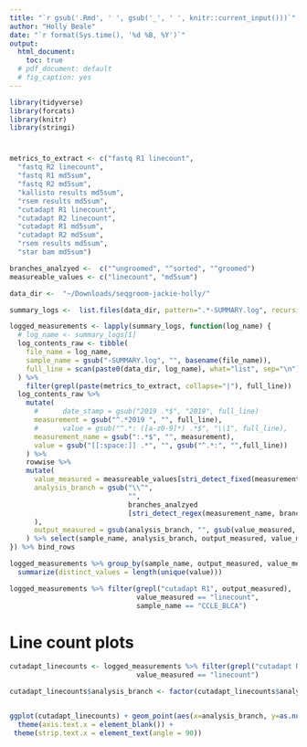 ```yaml
---
title: "`r gsub('.Rmd', ' ', gsub('_', ' ', knitr::current_input()))`"
author: "Holly Beale"
date: "`r format(Sys.time(), '%d %B, %Y')`"
output:
  html_document:
    toc: true
  # pdf_document: default
  # fig_caption: yes
---
```


```r

library(tidyverse)
library(forcats)
library(knitr)
library(stringi)


```

# 
```r
metrics_to_extract <- c("fastq R1 linecount", 
  "fastq R2 linecount",
  "fastq R1 md5sum", 
  "fastq R2 md5sum", 
  "kallisto results md5sum",
  "rsem results md5sum",
  "cutadapt R1 linecount",
  "cutadapt R2 linecount",
  "cutadapt R1 md5sum",
  "cutadapt R2 md5sum",
  "rsem results md5sum",
  "star bam md5sum")

branches_analzyed <-  c("^ungroomed", "^sorted", "^groomed")
measureable_values <- c("linecount", "md5sum")


```


```r

data_dir <-  "~/Downloads/seqgroom-jackie-holly/"

summary_logs <-  list.files(data_dir, pattern=".*-SUMMARY.log", recursive = TRUE)

logged_measurements <- lapply(summary_logs, function(log_name) {
  # log_name <- summary_logs[1]
  log_contents_raw <- tibble(
    file_name = log_name,
    sample_name = gsub("-SUMMARY.log", "", basename(file_name)),
    full_line = scan(paste0(data_dir, log_name), what="list", sep="\n")
  ) %>%
    filter(grepl(paste(metrics_to_extract, collapse="|"), full_line))
  log_contents_raw %>%
    mutate(
      #      date_stamp = gsub("2019 .*$", "2019", full_line)
      measurement = gsub("^.*2019 ", "", full_line),
      #      value = gsub("^.*: ([a-z0-9]*) .*$", "\\1", full_line),
      measurement_name = gsub(":.*$", "", measurement),
      value = gsub("[[:space:]] .*", "", gsub("^.*:", "",full_line))
    ) %>%
    rowwise %>%
    mutate(
      value_measured = measureable_values[stri_detect_fixed(measurement_name, measureable_values)],
      analysis_branch = gsub("\\^", 
                             "",
                             branches_analzyed
                             [stri_detect_regex(measurement_name, branches_analzyed)]
      ),
      output_measured = gsub(analysis_branch, "", gsub(value_measured, "", measurement_name))
    ) %>% select(sample_name, analysis_branch, output_measured, value_measured, value)
}) %>% bind_rows

logged_measurements %>% group_by(sample_name, output_measured, value_measured,) %>%
  summarize(distinct_values = length(unique(value)))

logged_measurements %>% filter(grepl("cutadapt R1", output_measured),
                               value_measured == "linecount",
                               sample_name == "CCLE_BLCA")

```

# Line count plots
```r
cutadapt_linecounts <- logged_measurements %>% filter(grepl("cutadapt R1", output_measured),
                               value_measured == "linecount")

cutadapt_linecounts$analysis_branch <- factor(cutadapt_linecounts$analysis_branch, levels =  c("ungroomed", "sorted", "groomed"))


ggplot(cutadapt_linecounts) + geom_point(aes(x=analysis_branch, y=as.numeric(value), color = analysis_branch)) + facet_wrap(~sample_name, nrow=1)  +
  theme(axis.text.x = element_blank()) +
 theme(strip.text.x = element_text(angle = 90))


```


